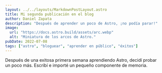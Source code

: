```yaml
---
layout: ../../layouts/MarkdownPostLayout.astro
title: Mi segunda publicación en el blog
author: Daniel Zapata
description: "Después de aprender un poco de Astro, ¡no podía parar!"
image:
  url: "https://docs.astro.build/assets/arc.webp"
  alt: "Miniatura de los arcos de Astro."
pubDate: 2022-07-08
tags: ["astro", "bloguear", "aprender en público", "éxitos"]
---
```


Después de una exitosa primera semana aprendiendo Astro, decidí probar un poco más. Escribí e importé un pequeño componente de memoria.
